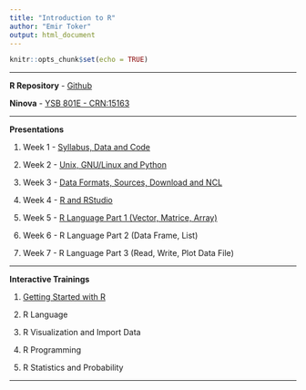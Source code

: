 ```yaml
---
title: "Introduction to R"
author: "Emir Toker"
output: html_document
---
```


```r
knitr::opts_chunk$set(echo = TRUE)
```

***

**R Repository** -  [Github](https://github.com/emirtoker/Software_Tools_R_Github)

**Ninova** - [YSB 801E - CRN:15163](https://ninova.itu.edu.tr/members/ogrenci.sinif.default.aspx?eId=12600&sinifId=40084)

***

**Presentations**

1. Week 1 - [Syllabus, Data and Code](http://rpubs.com/emirtoker/software_tools_week1)

2. Week 2 - [Unix, GNU/Linux and Python](http://rpubs.com/emirtoker/software_tools_week2)

3. Week 3 - [Data Formats, Sources, Download and NCL](http://rpubs.com/emirtoker/software_tools_week3)

4. Week 4 - [R and RStudio](http://rpubs.com/emirtoker/software_tools_week4)

5. Week 5 - [R Language Part 1 (Vector, Matrice, Array)](http://rpubs.com/emirtoker/software_tools_week5)

6. Week 6 - R Language Part 2 (Data Frame, List)

7. Week 7 - R Language Part 3 (Read, Write, Plot Data File)


***

**Interactive Trainings** 

1. [Getting Started with R](https://emir-toker.shinyapps.io/R_Interactive_Training_and_Quiz/)

2. R Language

3. R Visualization and Import Data 

4. R Programming

5. R Statistics and Probability

***



<!-- **KNMI Data - ERA5 2m-Temp - CDO and NCO**--> 
<!-- WeTransfer - [era5_t2m.zip](https://we.tl/t-x55NHIxrGo)--> 
<!-- ***--> 





